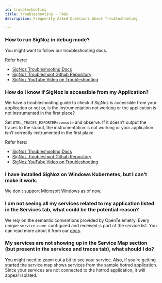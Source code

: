 ```yaml
---
id: troubleshooting
title: Troubleshooting - FAQs
description: Frequently Asked Questions About Troubleshooting

---
```


### How to run SigNoz in debug mode?

You might want to follow our troubleshooting docs.

Refer here:

- [SigNoz Troubleshooting Docs](https://signoz.io/docs/install/troubleshooting/)
- <a href="https://github.com/SigNoz/troubleshoot" rel="noopener noreferrer nofollow" target="_blank">SigNoz Troubleshoot Github Repository</a>
- <a href="https://www.youtube.com/watch?v=Y7OkvmuTRQ8" rel="noopener noreferrer nofollow" target="_blank">SigNoz YouTube Video on Troubleshooting</a>

### How do I know if SigNoz is accessible from my Application?

We have a troubleshooting guide to check if  SigNoz is accessible from your application or not or, is the instrumentation not working or the application is not instrumented in the first place?

Set `OTEL_TRACES_EXPORTER=console` and observe. If it doesn’t output the traces to the stdout, the instrumentation is not working or your application isn’t correctly instrumented in the first place.

Refer here:

- [SigNoz Troubleshooting Docs](https://signoz.io/docs/install/troubleshooting/#kubernetes)
- <a href="https://github.com/SigNoz/troubleshoot" rel="noopener noreferrer nofollow" target="_blank">SigNoz Troubleshoot Github Repository</a>
- <a href="https://www.youtube.com/watch?v=Y7OkvmuTRQ8" rel="noopener noreferrer nofollow" target="_blank">SigNoz YouTube Video on Troubleshooting</a>

### I have installed SigNoz on Windows Kubernetes, but I can't make it work.

We don't support Microsoft Windows as of now.

### I am not seeing all my services related to my application listed in the Services tab, what could be the potential reason?

We rely on the semantic conventions provided by OpenTelemetry. Every unique `service.name`
 configured and received is part of the service list. You can read more about it from our [docs](https://signoz.io/docs/userguide/metrics/#open-the-services-section).


### My services are not showing up in the Service Map section (but present in the services and traces tab), what should I do?

You might need to zoom out a bit to see your service. Also, if you’re getting started the service map shows services from the sample hotrod application. Since your services are not connected to the hotrod application, it will appear isolated.